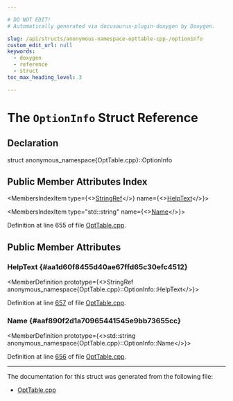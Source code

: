 ```yaml
---

# DO NOT EDIT!
# Automatically generated via docusaurus-plugin-doxygen by Doxygen.

slug: /api/structs/anonymous-namespace-opttable-cpp-/optioninfo
custom_edit_url: null
keywords:
  - doxygen
  - reference
  - struct
toc_max_heading_level: 3

---
```





# The `OptionInfo` Struct Reference

<DoxygenPage pluginConfig={pluginConfig}>



## Declaration

<CodeBlock>struct anonymous_namespace{OptTable.cpp}::OptionInfo</CodeBlock>

## Public Member Attributes Index

<MembersIndex>

<MembersIndexItem
  type={<><a href="/docs/api/classes/llvm/stringref">StringRef</a></>}
  name={<><a href="#aa1d60f8455d40ae67ffd65c30efc4512">HelpText</a></>}>
</MembersIndexItem>

<MembersIndexItem
  type="std::string"
  name={<><a href="#aaf890f2d1a70965441545e9bb73655cc">Name</a></>}>
</MembersIndexItem>

</MembersIndex>


Definition at line 655 of file <a href="/docs/api/files/lib/lib/option/opttable-cpp">OptTable.cpp</a>.

<SectionDefinition>

## Public Member Attributes

### HelpText {#aa1d60f8455d40ae67ffd65c30efc4512}

<MemberDefinition
  prototype={<>StringRef anonymous&#95;namespace&#123;OptTable.cpp&#125;::OptionInfo::HelpText</>}>

Definition at line <a href="/docs/api/files/lib/lib/option/opttable-cpp/#l00657">657</a> of file <a href="/docs/api/files/lib/lib/option/opttable-cpp">OptTable.cpp</a>.
</MemberDefinition>

### Name {#aaf890f2d1a70965441545e9bb73655cc}

<MemberDefinition
  prototype={<>std::string anonymous&#95;namespace&#123;OptTable.cpp&#125;::OptionInfo::Name</>}>

Definition at line <a href="/docs/api/files/lib/lib/option/opttable-cpp/#l00656">656</a> of file <a href="/docs/api/files/lib/lib/option/opttable-cpp">OptTable.cpp</a>.
</MemberDefinition>

</SectionDefinition>

<hr/>

The documentation for this struct was generated from the following file:

<ul>
<li><a href="/docs/api/files/lib/lib/option/opttable-cpp">OptTable.cpp</a></li>
</ul>

</DoxygenPage>
